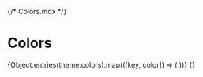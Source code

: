 {/* Colors.mdx */}


<Meta title='Colors' />

# Colors

<ColorPalette>
  {Object.entries(theme.colors).map(([key, color]) => (
    <ColorItem
      key={`theme.colors.${key}`}
      title={`theme.colors.${key}`}
      subtitle={`${capitalize(key)} palette`}
      colors={color}
    />
  ))}
  <ColorItem
    title='theme.color.greyscale'
    subtitle='Some of the greys'
    colors={{ Alabaster: '#F8F8F8', Concrete: '#F3F3F3', White: '#FFFFFF' }}
  />
  <ColorItem
    title='theme.color.primary'
    subtitle='Coral'
    colors={{ WildWatermelon: '#FF4785' }}
  />
  <ColorItem
    title='theme.color.secondary'
    subtitle='Ocean'
    colors={{ DodgerBlue: '#1EA7FD' }}
  />
  <ColorItem
    title='theme.color.positive'
    subtitle='Green'
    colors={{
      Apple: 'rgba(102,191,60,1)',
      Apple30: 'rgba(102,191,60,.3)',
      Apple60: 'rgba(102,191,60,.6)',
      Apple80: 'rgba(102,191,60,.8)',
    }}
  />
  <ColorItem
    title='gradient'
    subtitle='Grayscale'
    colors={{
      Gradient: 'linear-gradient(to right,white,black)',
    }}
  />
  <ColorItem
    title='gradient'
    subtitle='Grayscale'
    colors={['linear-gradient(65deg,white,black)']}
  />
</ColorPalette>
{}
